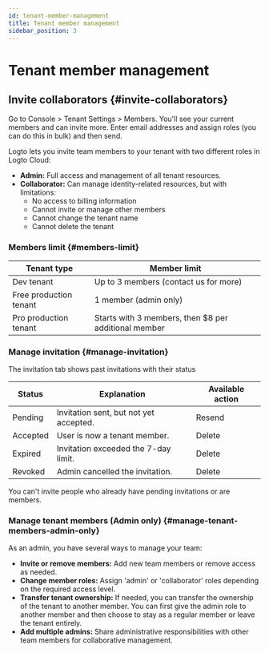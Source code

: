 ```yaml
---
id: tenant-member-management
title: Tenant member management
sidebar_position: 3
---
```


# Tenant member management

## Invite collaborators \{#invite-collaborators}

Go to <CloudLink to="/tenant-settings/members">Console > Tenant Settings > Members</CloudLink>. You'll see your current members and can invite more. Enter email addresses and assign roles (you can do this in bulk) and then send.

Logto lets you invite team members to your tenant with two different roles in Logto Cloud:

- **Admin:** Full access and management of all tenant resources.
- **Collaborator:** Can manage identity-related resources, but with limitations:
  - No access to billing information
  - Cannot invite or manage other members
  - Cannot change the tenant name
  - Cannot delete the tenant

### Members limit \{#members-limit}

| Tenant type            | Member limit                                         |
| ---------------------- | ---------------------------------------------------- |
| Dev tenant             | Up to 3 members (contact us for more)                |
| Free production tenant | 1 member (admin only)                                |
| Pro production tenant  | Starts with 3 members, then $8 per additional member |

### Manage invitation \{#manage-invitation}

The invitation tab shows past invitations with their status

| Status   | Explanation                            | Available action |
| -------- | -------------------------------------- | ---------------- |
| Pending  | Invitation sent, but not yet accepted. | Resend           |
| Accepted | User is now a tenant member.           | Delete           |
| Expired  | Invitation exceeded the 7-day limit.   | Delete           |
| Revoked  | Admin cancelled the invitation.        | Delete           |

You can't invite people who already have pending invitations or are members.

### Manage tenant members (Admin only) \{#manage-tenant-members-admin-only}

As an admin, you have several ways to manage your team:

- **Invite or remove members:** Add new team members or remove access as needed.
- **Change member roles:** Assign 'admin' or 'collaborator' roles depending on the required access level.
- **Transfer tenant ownership:** If needed, you can transfer the ownership of the tenant to another member. You can first give the admin role to another member and then choose to stay as a regular member or leave the tenant entirely.
- **Add multiple admins:** Share administrative responsibilities with other team members for collaborative management.
